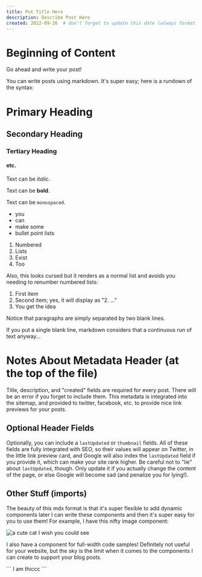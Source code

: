 ```yaml
---
title: Put Title Here
description: Describe Post Here
created: 2022-09-26  # don't forget to update this date (always format date the same)!!
---
```



# Beginning of Content

Go ahead and write your post!

You can write posts using markdown. It's super easy; here is a rundown of the syntax:

# Primary Heading

## Secondary Heading

### Tertiary Heading

#### etc.

Text can be _italic_.

Text can be **bold**.

Text can be `monospaced`.

- you
- can
- make some
- bullet point lists

1. Numbered
2. Lists
3. Exist
4. Too

Also, this looks cursed but it renders as a normal list and avoids you needing to renumber numbered lists:

1. First item
1. Second item; yes, it will display as "2. ..."
1. You get the idea

Notice that paragraphs are simply separated by two blank lines.

If
you
put
a
single
blank
line,
markdown
considers
that
a
continuous
run
of
text
anyway...

# Notes About Metadata Header (at the top of the file)

Title, description, and "created" fields are required for every post. There
will be an error if you forget to include them. This metadata is integrated
into the sitemap, and provided to twitter, facebook, etc. to provide nice link
previews for your posts.

## Optional Header Fields

Optionally, you can include a `lastUpdated` or `thumbnail` fields. All of these
fields are fully integrated with SEO, so their values will appear on Twitter,
in the little link preview card, and Google will also index the `lastUpdated`
field if you provide it, which can make your site rank higher. Be careful not
to "lie" about `lastUpdated`, though. Only update it if you actually change the
content of the page, or else Google will become sad (and penalize you for
lying!).

## Other Stuff (imports)

The beauty of this mdx format is that it's super flexible to add dynamic
components later I can write these components and then it's super easy for you
to use them! For example, I have this nifty image component:

<Image src="/static/cat.webp" caption="Look at this cute little lad!" alt="a cute cat I wish you could see"/>

I also have a component for full-width code samples! Definitely not useful for
your website, but the sky is the limit when it comes to the components I can
create to support your blog posts.

<CodeSample>
```
I am thiccc
```
</CodeSample>
